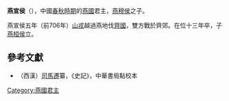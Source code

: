 '''燕宣侯'''（{{bd|？||前698年|catIdx=J}}），中國[[春秋時期|春秋時期]]的[[燕國|燕國]]君主，[[燕穆侯|燕穆侯]]之子。

燕宣侯五年（前706年）[[山戎|山戎]]越過燕地伐[[齊國|齊國]]，雙方戰於齊郊。在位十三年卒，子[[燕桓侯|燕桓侯]]立。

==參考文獻==
{{reflist}}

*（西漢）[[司馬遷|司馬遷]]纂，《史記》，中華書局點校本


{{中国皇帝|父[[燕穆侯|燕穆侯]]|子[[燕桓侯|燕桓侯]]|[[燕國君主|燕國君主]]|前710年—前698年}}
{{燕國君主}}
[[Category:燕國君主|Category:燕國君主]]
{{春秋人物小作品}}